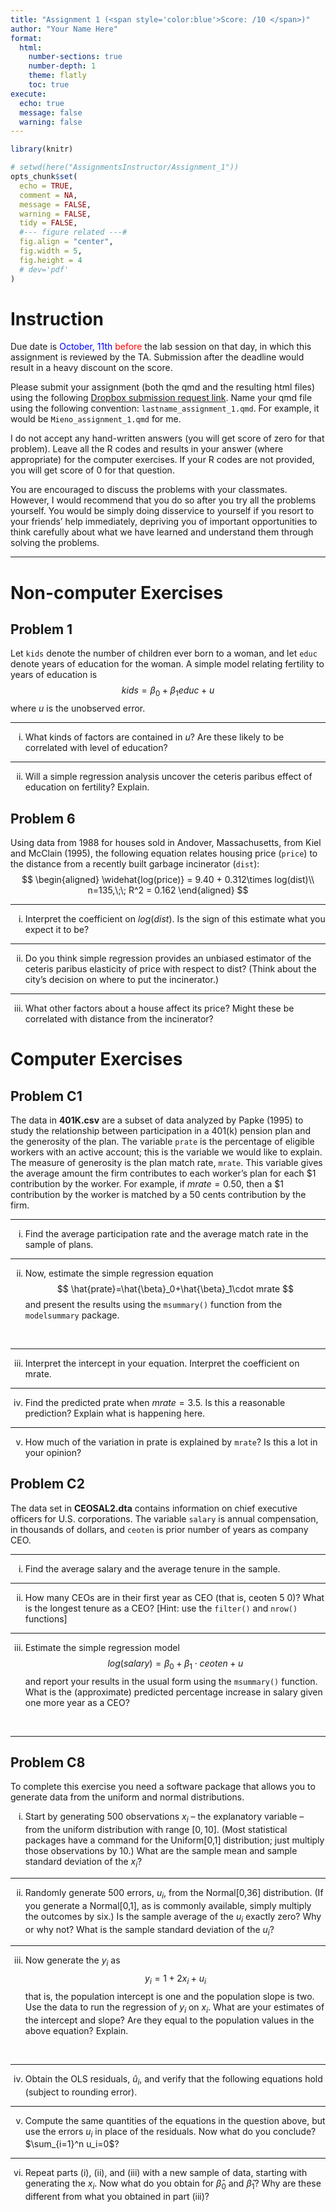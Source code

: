 ```yaml
---
title: "Assignment 1 (<span style='color:blue'>Score: /10 </span>)"
author: "Your Name Here"
format:
  html:
    number-sections: true
    number-depth: 1
    theme: flatly
    toc: true
execute:
  echo: true
  message: false
  warning: false
---
```


```r
library(knitr)

# setwd(here("AssignmentsInstructor/Assignment_1"))
opts_chunk$set(
  echo = TRUE,
  comment = NA,
  message = FALSE,
  warning = FALSE,
  tidy = FALSE,
  #--- figure related ---#
  fig.align = "center",
  fig.width = 5,
  fig.height = 4
  # dev='pdf'
)
```

# Instruction

Due date is <span style='color:blue'>October, 11th </span> <span style='color:red'>before</span> the lab session on that day, in which this assignment is reviewed by the TA. Submission after the deadline would result in a heavy discount on the score. 

Please submit your assignment (both the qmd and the resulting html files) using the following [Dropbox submission request link](https://www.dropbox.com/request/QoEGkBxBSn1xvmYhJbe1). Name your qmd file using the following convention: `lastname_assignment_1.qmd`. For example, it would be `Mieno_assignment_1.qmd` for me. 

I do not accept any hand-written answers (you will get score of zero for that problem). Leave all the R codes and results in your answer (where appropriate) for the computer exercises. If your R codes are not provided, you will get score of 0 for that question.

You are encouraged to discuss the problems with your classmates. However, I would recommend that you do so after you try all the problems yourself. You would be simply doing disservice to yourself if you resort to your friends' help immediately, depriving you of important opportunities to think carefully about what we have learned and understand them through solving the problems. 

<!-- <span style="background:yellow">(you may remove this part when you submit your work)</span>  -->
<!-- Instruciton ends here -->

------

<!-- Non-computer Exercises --> 
# Non-computer Exercises

## Problem 1 

Let `kids` denote the number of children ever born to a woman, and let `educ` denote years of education for the woman. A simple model relating fertility to years of education is
$$
kids=\beta_0+\beta_1 educ+u
$$
where $u$ is the unobserved error.

------

(i) What kinds of factors are contained in $u$? Are these likely to be correlated with level of education?


------

(ii) Will a simple regression analysis uncover the ceteris paribus effect of education on fertility? Explain.



## Problem 6

Using data from 1988 for houses sold in Andover, Massachusetts, from Kiel and McClain (1995), the following equation relates housing price (`price`) to the distance from a recently built garbage incinerator (`dist`):
$$
\begin{aligned}
\widehat{log(price)} = 9.40 + 0.312\times log(dist)\\
n=135,\;\; R^2 = 0.162
\end{aligned}
$$

------

(i) Interpret the coefficient on $log(dist)$. Is the sign of this estimate what you expect it to be?


------

(ii) Do you think simple regression provides an unbiased estimator of the ceteris paribus elasticity of price with respect to dist? (Think about the city's decision on where to put the incinerator.)


------

(iii) What other factors about a house affect its price? Might these be correlated with distance from the incinerator?



<!-- Computer Exercises --> 

# Computer Exercises



## Problem C1

The data in __401K.csv__ are a subset of data analyzed by Papke (1995) to study the relationship between participation in a 401(k) pension plan and the generosity of the plan. The variable `prate` is the percentage of eligible workers with an active account; this is the variable we would like to explain. The measure of generosity is the plan match rate, `mrate`. This variable gives the average amount the firm contributes to each worker's plan for each $1 contribution by the worker. For example, if $mrate= 0.50$, then a $1 contribution by the worker is matched by a $50$ cents contribution by the firm.


------

(i) Find the average participation rate and the average match rate in the sample of plans.



------

(ii) Now, estimate the simple regression equation
$$
\hat{prate}=\hat{\beta}_0+\hat{\beta}_1\cdot mrate
$$
and present the results using the `msummary()` function from the `modelsummary` package.



<br>

------

(iii) Interpret the intercept in your equation. Interpret the coefficient on mrate.


------

(iv) Find the predicted prate when $mrate=3.5$. Is this a reasonable prediction? 
Explain what is happening here.





------

(v) How much of the variation in prate is explained by `mrate`? Is this a lot in your opinion?




## Problem C2

The data set in __CEOSAL2.dta__ contains information on chief executive officers for U.S. corporations. The variable `salary` is annual compensation, in thousands of dollars, and `ceoten` is prior number of years as company CEO.


------

(i) Find the average salary and the average tenure in the sample. 



------

(ii) How many CEOs are in their first year as CEO (that is, ceoten 5 0)? What is the longest tenure as a CEO? [Hint: use the `filter()` and `nrow()` functions]





------

(iii) Estimate the simple regression model
$$
log(salary)=\beta_0+\beta_1\cdot ceoten +u
$$
and report your results in the usual form using the `msummary()` function. What is the (approximate) predicted percentage increase in salary given one more year as a CEO?



<br>


------

## Problem C8
To complete this exercise you need a software package that allows you to generate data from the uniform and normal distributions.



(i) Start by generating $500$ observations $x_i$ – the explanatory variable – from the uniform distribution with range $[0,10]$. (Most statistical packages have a command for the Uniform[0,1] distribution; just multiply those observations by 10.) What are the sample mean and sample standard deviation of the $x_i$?


------

(ii) Randomly generate $500$ errors, $u_i$, from the Normal[0,36] distribution. (If you generate a Normal[0,1], as is commonly available, simply multiply the outcomes by six.) Is the sample average of the $u_i$ exactly zero? Why or why not? What is the sample standard deviation of the $u_i$?



------

(iii) Now generate the $y_i$ as
$$
y_i=1+2x_i+u_i 
$$
that is, the population intercept is one and the population slope is two. Use the data to run the regression of $y_i$ on $x_i$. What are your estimates of the intercept and slope? Are they equal to the population values in the above equation? Explain.


<br>


------

(iv) Obtain the OLS residuals, $\hat{u}_i$, and verify that the following equations hold (subject to rounding error).

```{=tex}
\begin{align}
\sum_{i=1}^n \widehat{u}_i = 0 \\
\sum_{i=1}^n \widehat{u}_i \cdot x_i = 0 
\end{align}
```







------

(v) Compute the same quantities of the equations in the question above, but use the errors $u_i$ in place of the residuals. Now what do you conclude? $\sum_{i=1}^n u_i=0$?






------

(vi) Repeat parts (i), (ii), and (iii) with a new sample of data, starting with generating the $x_i$. Now what do you obtain for $\hat{\beta}_0$ and $\hat{\beta}_1$? Why are these different from what you obtained in part (iii)?



